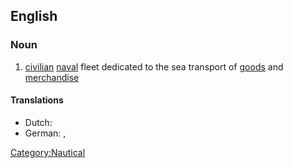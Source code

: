 ==English==

===Noun===
{{en-noun|merchant navies}}

#[[civilian]] [[naval]] fleet dedicated to the sea transport of [[goods]] and [[merchandise]]

====Translations====
* Dutch: {{t-|nl|handelsvloot}} {{f|m}}
* German: {{t|de|Handelsmarine|f}}, {{t|de|Handelsflotte|f}}

[[Category:Nautical]]